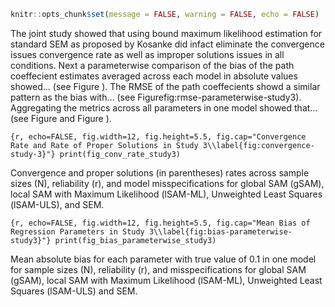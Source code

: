 \setlength{\parindent}{1.27cm}
```r
knitr::opts_chunk$set(message = FALSE, warning = FALSE, echo = FALSE)
```

The joint study showed that using bound maximum likelihood estimation for standard SEM as proposed by Kosanke did infact eliminate the convergence issues convergence rate as well as improper solutions issues in all conditions. Next a parameterwise comparison of the bias of the path coeffecient estimates averaged across each model in absolute values showed... (see Figure \ref{fig:bias-parameterwise-study3}). The RMSE of the path coeffecients showd a similar pattern as the bias with... (see Figurefig:rmse-parameterwise-study3). Aggregating the metrics across all parameters in one model showed that... (see Figure \ref{fig:bias-aggregated-study3} and Figure \ref{fig:rmse-aggregated-study3}).

\blandscape
::: {fig-cr-s3}
```{r, echo=FALSE, fig.width=12, fig.height=5.5, fig.cap="Convergence Rate and Rate of Proper Solutions in Study 3\\label{fig:convergence-study-3}"}
print(fig_conv_rate_study3)
```

::: {fig-note}
\raggedright \textit{Note.} Convergence and proper solutions (in parentheses) rates across sample sizes (N), reliability (r), and model misspecifications for global SAM (gSAM), local SAM with Maximum Likelihood (lSAM-ML), Unweighted Least Squares (lSAM-ULS), and SEM.
:::
:::

::: {fig-bias-parameterwise-study3}
```{r, echo=FALSE, fig.width=12, fig.height=5.5, fig.cap="Mean Bias of Regression Parameters in Study 3\\label{fig:bias-parameterwise-study3}"}
print(fig_bias_parameterwise_study3)
```

:::{fig-note}
\raggedright \textit{Note.} Mean absolute bias for each parameter with true value of 0.1 in one model for sample sizes (N), reliability (r), and misspecifications for global SAM (gSAM), local SAM with Maximum Likelihood (lSAM-ML), Unweighted Least Squares (lSAM-ULS) and SEM.
:::
:::
\elandscape

